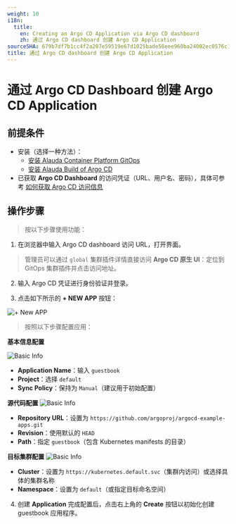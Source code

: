 ```yaml
---
weight: 10
i18n:
  title:
    en: Creating an Argo CD Application via Argo CD dashboard
    zh: 通过 Argo CD dashboard 创建 Argo CD Application
sourceSHA: 679b7df7b1cc4f2a207e59519e67d1025bade58eee960ba24002ec0576c16c80
title: 通过 Argo CD dashboard 创建 Argo CD Application
---
```


# 通过 Argo CD Dashboard 创建 Argo CD Application

## 前提条件

- 安装（选择一种方法）：
  - [安装 Alauda Container Platform GitOps](../install_gitops/install_gitops_plugin.mdx)
  - [安装 Alauda Build of Argo CD](../install_gitops/install_argocd_operator.mdx)
- 已获取 **Argo CD Dashboard** 的访问凭证（URL、用户名、密码），具体可参考 [如何获取 Argo CD 访问信息](./argocd_info.mdx)

## 操作步骤

> 按以下步骤使用功能：

1. 在浏览器中输入 Argo CD dashboard 访问 URL，打开界面。

> 管理员可以通过 `global` 集群插件详情直接访问 **Argo CD 原生 UI**：定位到 GitOps 集群插件并点击访问地址。

2. 输入 Argo CD 凭证进行身份验证并登录。

3. 点击如下所示的 **+ NEW APP** 按钮：

![+ New APP](../assets/new_app_button.png)

> 按照以下步骤配置应用：

**基本信息配置**

![Basic Info](../assets/new_app_button_info.png)

- **Application Name**：输入 `guestbook`
- **Project**：选择 `default`
- **Sync Policy**：保持为 `Manual`（建议用于初始配置）

**源代码配置**
![Basic Info](../assets/new_app_button_source.png)

- **Repository URL**：设置为 `https://github.com/argoproj/argocd-example-apps.git`
- **Revision**：使用默认的 `HEAD`
- **Path**：指定 `guestbook`（包含 Kubernetes manifests 的目录）

**目标集群配置**
![Basic Info](../assets/new_app_button_repo.png)

- **Cluster**：设置为 `https://kubernetes.default.svc`（集群内访问）或选择具体的集群名称
- **Namespace**：设置为 `default`（或指定目标命名空间）

4. 创建 **Application**
   完成配置后，点击右上角的 **Create** 按钮以初始化创建 guestbook 应用程序。
